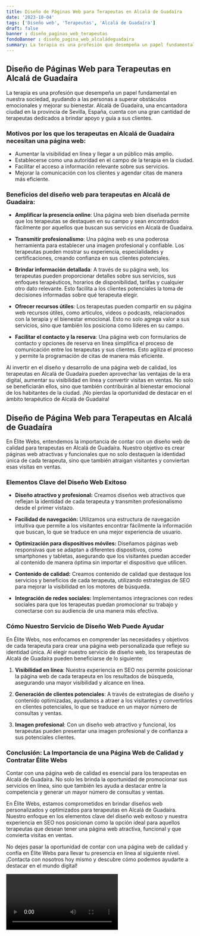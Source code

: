 ```yaml
---
title: Diseño de Páginas Web para Terapeutas en Alcalá de Guadaíra
date: '2023-10-04'
tags: ['Diseño web', 'Terapeutas', 'Alcalá de Guadaíra']
draft: false
banner : diseño_paginas_web_terapeutas
fondoBanner : diseño_pagina_web_alcaládeguadaíra
summary: La terapia es una profesión que desempeña un papel fundamental en nuestra sociedad, ayudando a las personas a superar obstáculos emocionales y mejorar su bienestar. Alcalá de Guadaíra, una encantadora ciudad en la provincia de Sevilla, España, cuenta con una gran cantidad de terapeutas dedicados a brindar apoyo y guía a sus clientes. 
---
```


## Diseño de Páginas Web para Terapeutas en Alcalá de Guadaíra

La terapia es una profesión que desempeña un papel fundamental en nuestra sociedad, ayudando a las personas a superar obstáculos emocionales y mejorar su bienestar. Alcalá de Guadaíra, una encantadora ciudad en la provincia de Sevilla, España, cuenta con una gran cantidad de terapeutas dedicados a brindar apoyo y guía a sus clientes. 

### Motivos por los que los terapeutas en Alcalá de Guadaíra necesitan una página web:

- Aumentar la visibilidad en línea y llegar a un público más amplio.
- Establecerse como una autoridad en el campo de la terapia en la ciudad.
- Facilitar el acceso a información relevante sobre sus servicios.
- Mejorar la comunicación con los clientes y agendar citas de manera más eficiente.

### Beneficios del diseño web para terapeutas en Alcalá de Guadaíra:

- **Amplificar la presencia online**: Una página web bien diseñada permite que los terapeutas se destaquen en su campo y sean encontrados fácilmente por aquellos que buscan sus servicios en Alcalá de Guadaíra.

- **Transmitir profesionalismo**: Una página web es una poderosa herramienta para establecer una imagen profesional y confiable. Los terapeutas pueden mostrar su experiencia, especialidades y certificaciones, creando confianza en sus clientes potenciales.

- **Brindar información detallada**: A través de su página web, los terapeutas pueden proporcionar detalles sobre sus servicios, sus enfoques terapéuticos, horarios de disponibilidad, tarifas y cualquier otro dato relevante. Esto facilita a los clientes potenciales la toma de decisiones informadas sobre qué terapeuta elegir.

- **Ofrecer recursos útiles**: Los terapeutas pueden compartir en su página web recursos útiles, como artículos, videos o podcasts, relacionados con la terapia y el bienestar emocional. Esto no solo agrega valor a sus servicios, sino que también los posiciona como líderes en su campo.

- **Facilitar el contacto y la reserva**: Una página web con formularios de contacto y opciones de reserva en línea simplifica el proceso de comunicación entre los terapeutas y sus clientes. Esto agiliza el proceso y permite la programación de citas de manera más eficiente.

Al invertir en el diseño y desarrollo de una página web de calidad, los terapeutas en Alcalá de Guadaíra pueden aprovechar las ventajas de la era digital, aumentar su visibilidad en línea y convertir visitas en ventas. No solo se beneficiarán ellos, sino que también contribuirán al bienestar emocional de los habitantes de la ciudad. ¡No pierdas la oportunidad de destacar en el ámbito terapéutico de Alcalá de Guadaíra!

<GifSeo />

<Cta />

## Diseño de Página Web para Terapeutas en Alcalá de Guadaíra

En Élite Webs, entendemos la importancia de contar con un diseño web de calidad para terapeutas en Alcalá de Guadaíra. Nuestro objetivo es crear páginas web atractivas y funcionales que no solo destaquen la identidad única de cada terapeuta, sino que también atraigan visitantes y conviertan esas visitas en ventas.

### Elementos Clave del Diseño Web Exitoso

- **Diseño atractivo y profesional:** Creamos diseños web atractivos que reflejan la identidad de cada terapeuta y transmiten profesionalismo desde el primer vistazo.

- **Facilidad de navegación:** Utilizamos una estructura de navegación intuitiva que permite a los visitantes encontrar fácilmente la información que buscan, lo que se traduce en una mejor experiencia de usuario.

- **Optimización para dispositivos móviles:** Diseñamos páginas web responsivas que se adaptan a diferentes dispositivos, como smartphones y tabletas, asegurando que los visitantes puedan acceder al contenido de manera óptima sin importar el dispositivo que utilicen.

- **Contenido de calidad:** Creamos contenido de calidad que destaque los servicios y beneficios de cada terapeuta, utilizando estrategias de SEO para mejorar la visibilidad en los motores de búsqueda.

- **Integración de redes sociales:** Implementamos integraciones con redes sociales para que los terapeutas puedan promocionar su trabajo y conectarse con su audiencia de una manera más efectiva.

### Cómo Nuestro Servicio de Diseño Web Puede Ayudar

En Élite Webs, nos enfocamos en comprender las necesidades y objetivos de cada terapeuta para crear una página web personalizada que refleje su identidad única. Al elegir nuestro servicio de diseño web, los terapeutas de Alcalá de Guadaíra pueden beneficiarse de lo siguiente:

1. **Visibilidad en línea**: Nuestra experiencia en SEO nos permite posicionar la página web de cada terapeuta en los resultados de búsqueda, asegurando una mayor visibilidad y alcance en línea.

2. **Generación de clientes potenciales**: A través de estrategias de diseño y contenido optimizadas, ayudamos a atraer a los visitantes y convertirlos en clientes potenciales, lo que se traduce en un mayor número de consultas y ventas.

3. **Imagen profesional**: Con un diseño web atractivo y funcional, los terapeutas pueden presentar una imagen profesional y de confianza a sus potenciales clientes.

### Conclusión: La Importancia de una Página Web de Calidad y Contratar Élite Webs

Contar con una página web de calidad es esencial para los terapeutas en Alcalá de Guadaíra. No solo les brinda la oportunidad de promocionar sus servicios en línea, sino que también les ayuda a destacar entre la competencia y generar un mayor número de consultas y ventas.

En Élite Webs, estamos comprometidos en brindar diseños web personalizados y optimizados para terapeutas en Alcalá de Guadaíra. Nuestro enfoque en los elementos clave del diseño web exitoso y nuestra experiencia en SEO nos posicionan como la opción ideal para aquellos terapeutas que desean tener una página web atractiva, funcional y que convierta visitas en ventas.

No dejes pasar la oportunidad de contar con una página web de calidad y confía en Élite Webs para llevar tu presencia en línea al siguiente nivel. ¡Contacta con nosotros hoy mismo y descubre cómo podemos ayudarte a destacar en el mundo digital!

<Video />

<CtaBot job='Terapeutas' city='Alcalá de Guadaíra'/>

<Gmaps query='Alcalá de Guadaíra+españa+maps' />
